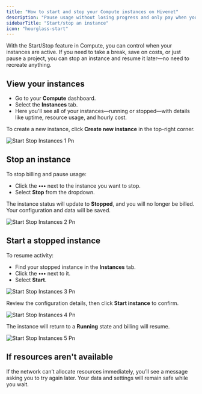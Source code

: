 ```yaml
---
title: "How to start and stop your Compute instances on Hivenet"
description: "Pause usage without losing progress and only pay when your instance is running."
sidebarTitle: "Start/stop an instance"
icon: "hourglass-start"
---
```


With the Start/Stop feature in Compute, you can control when your instances are active. If you need to take a break, save on costs, or just pause a project, you can stop an instance and resume it later—no need to recreate anything.

## View your instances

- Go to your **Compute** dashboard.
- Select the **Instances** tab.
- Here you'll see all of your instances—running or stopped—with details like uptime, resource usage, and hourly cost.

To create a new instance, click **Create new instance** in the top-right corner.

![Start Stop Instances 1 Pn](/images/start-stop-instances-1.png)

## Stop an instance

To stop billing and pause usage:

- Click the **•••** next to the instance you want to stop.
- Select **Stop** from the dropdown.

The instance status will update to **Stopped**, and you will no longer be billed. Your configuration and data will be saved.

![Start Stop Instances 2 Pn](/images/start-stop-instances-2.png)

## Start a stopped instance

To resume activity:

- Find your stopped instance in the **Instances** tab.
- Click the **•••** next to it.
- Select **Start**.

![Start Stop Instances 3 Pn](/images/start-stop-instances-3.png)

Review the configuration details, then click **Start instance** to confirm.

![Start Stop Instances 4 Pn](/images/start-stop-instances-4.png)

The instance will return to a **Running** state and billing will resume.

![Start Stop Instances 5 Pn](/images/start-stop-instances-5.png)

## If resources aren't available

If the network can’t allocate resources immediately, you’ll see a message asking you to try again later. Your data and settings will remain safe while you wait.